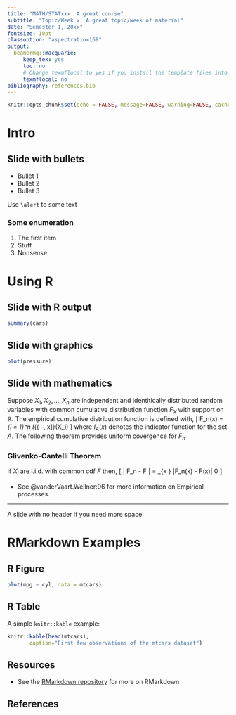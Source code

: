 ```yaml
---
title: "MATH/STATxxx: A great course"
subtitle: "Topic/Week x: A great topic/week of material"
date: "Semester 1, 20xx"
fontsize: 10pt
classoption: "aspectratio=169"
output: 
  beamermq::macquarie:
     keep_tex: yes
     toc: no
     # Change texmflocal to yes if you install the template files into your local tex installation.
     texmflocal: no
bibliography: references.bib
---
```


```r
knitr::opts_chunk$set(echo = FALSE, message=FALSE, warning=FALSE, cache=TRUE)
```

# Intro

## Slide with bullets

- Bullet 1
- Bullet 2
- Bullet 3

Use `\alert` to \alert{highlight} some text

### Some enumeration

1. The first item
1. Stuff
1. Nonsense

# Using R

## Slide with R output

```r
summary(cars)
```

## Slide with graphics

```r
plot(pressure)
```

## Slide with mathematics

Suppose $X_1, X_2, \ldots, X_n$ are independent and identitically distributed random variables with common cumulative distribution function $F_X$ with support on $\mathbb{R}$. The empirical cumulative distribution function is defined with,
\[
  F_n(x) = \frac{1}{n}\sum_{i = 1}^n I_{\left( -\infty, x\right]}(X_i)
\]
where $I_A(x)$ denotes the indicator function for the set $A$. The following theorem provides uniform covergence for $F_n$


:::{.block}
### Glivenko-Cantelli Theorem
If $X_i$ are i.i.d. with common cdf $F$ then,
\[
  \left\| F_n - F \right\| = \sup_{x \in \mathbb{R}} |F_n(x) - F(x)| \stackrel{n \to \infty}{\longrightarrow} 0\quad \text{almost surely.}
\]
:::

* See @vanderVaart.Wellner:96 for more information on Empirical processes.

---

A slide with no header if you need more space.

# RMarkdown Examples

## R Figure

```r
plot(mpg ~ cyl, data = mtcars)
```

## R Table

A simple `knitr::kable` example:

\small

```r
knitr::kable(head(mtcars),
       caption="First few observations of the mtcars dataset")
```

## Resources

* See the [RMarkdown repository](https://github.com/rstudio/rmarkdown) for more on RMarkdown

## References
